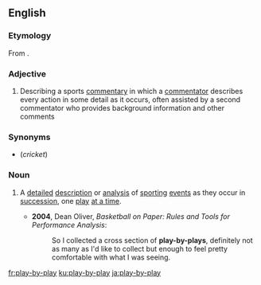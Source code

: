 ==English==

===Etymology===
From {{compound|play|by|play|lang=en}}.

===Adjective===
{{en-adj|-}}

# {{lb|en|US}} Describing a sports [[commentary]] in which a [[commentator]] describes every action in some detail as it occurs, often assisted by a second commentator who provides background information and other comments

===Synonyms===
* {{l|en|ball-by-ball}} (''cricket'')

===Noun===
{{en-noun}}

# {{lb|en|US}} A [[detailed]] [[description]] or [[analysis]] of [[sporting]] [[event]]s as they occur in [[succession]], one [[play]] [[at a time]].
#* '''2004''', Dean Oliver, ''Basketball on Paper: Rules and Tools for Performance Analysis'':
#*: So I collected a cross section of '''play-by-plays''', definitely not as many as I'd like to collect but enough to feel pretty comfortable with what I was seeing.

[[fr:play-by-play]]
[[ku:play-by-play]]
[[ja:play-by-play]]